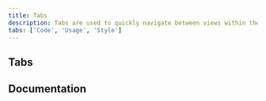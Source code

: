 ```yaml
---
title: Tabs
description: Tabs are used to quickly navigate between views within the same context.
tabs: ['Code', 'Usage', 'Style']
---
```


## Tabs

<ComponentCode
  name="Tabs"
  component="tabs"
  variation="tabs"
  hasReactVersion="tabs--default"
  hasVueVersion="tabs--default"
  hasAngularVersion="?path=/story/tabs--basic"
  codepen="zXqoaz"></ComponentCode>

## Documentation

<ComponentDocs component="tabs"></ComponentDocs>
